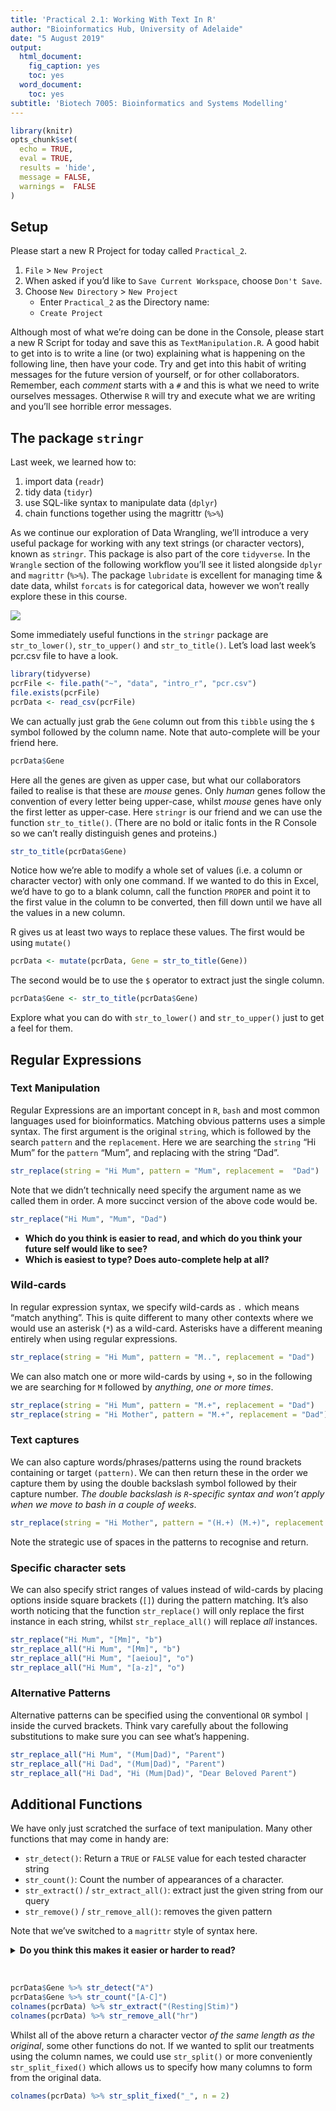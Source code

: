 ```yaml
---
title: 'Practical 2.1: Working With Text In R'
author: "Bioinformatics Hub, University of Adelaide"
date: "5 August 2019"
output:
  html_document:
    fig_caption: yes
    toc: yes
  word_document:
    toc: yes
subtitle: 'Biotech 7005: Bioinformatics and Systems Modelling'
---
```


```r
library(knitr)
opts_chunk$set(
  echo = TRUE,
  eval = TRUE,
  results = 'hide',
  message = FALSE, 
  warnings =  FALSE
)
```


## Setup

Please start a new R Project for today called `Practical_2`.

1. `File` > `New Project` 
2. When asked if you'd like to `Save Current Workspace`, choose `Don't Save`.
3. Choose `New Directory` > `New Project`
    + Enter `Practical_2` as the Directory name:
    + `Create Project`

Although most of what we're doing can be done in the Console, please start a new R Script for today and save this as `TextManipulation.R`.
A good habit to get into is to write a line (or two) explaining what is happening on the following line, then have your code.
Try and get into this habit of writing messages for the future version of yourself, or for other collaborators.
Remember, each *comment* starts with a `#` and this is what we need to write ourselves messages.
Otherwise `R` will try and execute what we are writing and you'll see horrible error messages.

## The package `stringr`

Last week, we learned how to:

1. import data (`readr`)
2. tidy data (`tidyr`)
3. use SQL-like syntax to manipulate data (`dplyr`)
4. chain functions together using the magrittr (`%>%`)

As we continue our exploration of Data Wrangling, we'll introduce a very useful package for working with any text strings (or character vectors), known as `stringr`.
This package is also part of the core `tidyverse`.
In the `Wrangle` section of the following workflow you'll see it listed alongside `dplyr` and `magrittr` (`%>%`).
The package `lubridate` is excellent for managing time & date data, whilst `forcats` is for categorical data, however we won't really explore these in this course.

![](images/tidy_workflow.png)

Some immediately useful functions in the `stringr` package are `str_to_lower()`, `str_to_upper()` and `str_to_title()`.
Let's load last week's pcr.csv file to have a look.

```r
library(tidyverse)
pcrFile <- file.path("~", "data", "intro_r", "pcr.csv")
file.exists(pcrFile)
pcrData <- read_csv(pcrFile)
```

We can actually just grab the `Gene` column out from this `tibble` using the `$` symbol followed by the column name.
Note that auto-complete will be your friend here.

```r
pcrData$Gene
```

Here all the genes are given as upper case, but what our collaborators failed to realise is that these are *mouse* genes.
Only *human* genes follow the convention of every letter being upper-case, whilst *mouse* genes have only the first letter as upper-case.
Here `stringr` is our friend and we can use the function `str_to_title()`.
(There are no bold or italic fonts in the R Console so we can't really distinguish genes and proteins.)

```r
str_to_title(pcrData$Gene)
```

Notice how we're able to modify a whole set of values (i.e. a column or character vector) with only one command.
If we wanted to do this in Excel, we'd have to go to a blank column, call the function `PROPER` and point it to the first value in the column to be converted, then fill down until we have all the values in a new column.

R gives us at least two ways to replace these values.
The first would be using `mutate()`

```r
pcrData <- mutate(pcrData, Gene = str_to_title(Gene))
```

The second would be to use the `$` operator to extract just the single column.

```r
pcrData$Gene <- str_to_title(pcrData$Gene)
```

Explore what you can do with `str_to_lower()` and `str_to_upper()` just to get a feel for them.

## Regular Expressions

### Text Manipulation 

Regular Expressions are an important concept in `R`, `bash` and most common languages used for bioinformatics.
Matching obvious patterns uses a simple syntax.
The first argument is the original `string`, which is followed by the search `pattern` and the `replacement`.
Here we are searching the `string` "Hi Mum" for the `pattern` "Mum", and replacing  with the string "Dad".

```r
str_replace(string = "Hi Mum", pattern = "Mum", replacement =  "Dad")
```

Note that we didn't technically need specify the argument name as we called them in order.
A more succinct version of the above code would be.

```r
str_replace("Hi Mum", "Mum", "Dad")
```

- **Which do you think is easier to read, and which do you think your future self would like to see?**
- **Which is easiest to type? Does auto-complete help at all?**

### Wild-cards

In regular expression syntax, we specify wild-cards as `.` which means "match anything".
This is quite different to many other contexts where we would use an asterisk (`*`) as a wild-card.
Asterisks have a different meaning entirely when using regular expressions.

```r
str_replace(string = "Hi Mum", pattern = "M..", replacement = "Dad")
```

We can also match one or more wild-cards by using `+`, so in the following we are searching for `M` followed by *anything*, *one or more times*.

```r
str_replace(string = "Hi Mum", pattern = "M.+", replacement = "Dad")
str_replace(string = "Hi Mother", pattern = "M.+", replacement = "Dad")
```

### Text captures

We can also capture words/phrases/patterns using the round brackets containing or target `(pattern)`.
We can then return these in the order we capture them by using the double backslash symbol followed by their capture number.
*The double backslash is `R`-specific syntax and won't apply when we move to bash in a couple of weeks*.

```r
str_replace(string = "Hi Mother", pattern = "(H.+) (M.+)", replacement = "\\2! \\1!")
```

Note the strategic use of spaces in the patterns to recognise and return.

### Specific character sets

We can also specify strict ranges of values instead of wild-cards by placing options inside square brackets (`[]`) during the pattern matching.
It's also worth noticing that the function `str_replace()` will only replace the first instance in each string, whilst `str_replace_all()` will replace *all* instances.

```r
str_replace("Hi Mum", "[Mm]", "b")
str_replace_all("Hi Mum", "[Mm]", "b")
str_replace_all("Hi Mum", "[aeiou]", "o")
str_replace_all("Hi Mum", "[a-z]", "o")
```

### Alternative Patterns

Alternative patterns can be specified using the conventional `OR` symbol `|` inside the curved brackets.
Think vary carefully about the following substitutions to make sure you can see what's happening.

```r
str_replace_all("Hi Mum", "(Mum|Dad)", "Parent")
str_replace_all("Hi Dad", "(Mum|Dad)", "Parent")
str_replace_all("Hi Dad", "Hi (Mum|Dad)", "Dear Beloved Parent")
```

## Additional Functions

We have only just scratched the surface of text manipulation.
Many other functions that may come in handy are:

- `str_detect()`: Return a `TRUE` or `FALSE` value for each tested character string
- `str_count()`: Count the number of appearances of a character.
- `str_extract()` / `str_extract_all()`: extract just the given string from our query
- `str_remove()` / `str_remove_all()`: removes the given pattern

Note that we've switched to a `magrittr` style of syntax here.

<details><summary><b>Do you think this makes it easier or harder to read?</b></summary>
There is no right or wrong answer. It's up to you... 
</details><br>


```r
pcrData$Gene %>% str_detect("A")
pcrData$Gene %>% str_count("[A-C]")
colnames(pcrData) %>% str_extract("(Resting|Stim)")
colnames(pcrData) %>% str_remove_all("hr")
```

Whilst all of the above return a character vector *of the same length as the original*, some other functions do not.
If we wanted to split our treatments using the column names, we could use `str_split()` or more conveniently `str_split_fixed()` which allows us to specify how many columns to form from the original data.

```r
colnames(pcrData) %>% str_split_fixed("_", n = 2)
```

